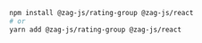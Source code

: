```bash
npm install @zag-js/rating-group @zag-js/react
# or
yarn add @zag-js/rating-group @zag-js/react
```

